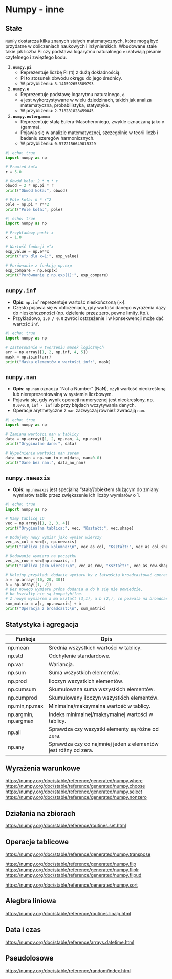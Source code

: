 # Numpy - inne

## Stałe

`NumPy` dostarcza kilka znanych stałych matematycznych, które mogą być przydatne w obliczeniach naukowych i inżynierskich. Wbudowane stałe takie jak liczba Pi czy podstawa logarytmu naturalnego `e` ułatwiają pisanie czytelnego i zwięzłego kodu.


1. **`numpy.pi`**  
   - Reprezentuje liczbę Pi (π) z dużą dokładnością.  
   - Pi to stosunek obwodu okręgu do jego średnicy.  
   - W przybliżeniu: `3.141592653589793`

2. **`numpy.e`**  
   - Reprezentuje podstawę logarytmu naturalnego, `e`.  
   - `e` jest wykorzystywane w wielu dziedzinach, takich jak analiza matematyczna, probabilistyka, statystyka.  
   - W przybliżeniu: `2.718281828459045`

3. **`numpy.eulergamma`**  
   - Reprezentuje stałą Eulera-Mascheroniego, zwykle oznaczaną jako γ (gamma).
   - Pojawia się w analizie matematycznej, szczególnie w teorii liczb i badaniu szeregów harmonicznych.
   - W przybliżeniu: `0.5772156649015329`

```python
#| echo: true
import numpy as np

# Promień koła
r = 5.0

# Obwód koła: 2 * π * r
obwod = 2 * np.pi * r
print("Obwód koła:", obwod)

# Pole koła: π * r^2
pole = np.pi * r**2
print("Pole koła:", pole)
```

```python
#| echo: true
import numpy as np

# Przykładowy punkt x
x = 1.0

# Wartość funkcji e^x
exp_value = np.e**x
print("e^x dla x=1:", exp_value)

# Porównanie z funkcją np.exp
exp_compare = np.exp(x)
print("Porównanie z np.exp(1):", exp_compare)
```

## `numpy.inf`  

- **Opis**: `np.inf` reprezentuje wartość nieskończoną (∞).  
- Często pojawia się w obliczeniach, gdy wartość danego wyrażenia dąży do nieskończoności (np. dzielenie przez zero, pewne limity, itp.).  
- Przykładowo, `1.0 / 0.0` zwróci ostrzeżenie i w konsekwencji może dać wartość `inf`.



```python
#| echo: true
import numpy as np

# Zastosowanie w tworzeniu masek logicznych
arr = np.array([1, 2, np.inf, 4, 5])
mask = np.isinf(arr)
print("Maska elementów o wartości inf:", mask)
```

## `numpy.nan`  

- **Opis**: `np.nan` oznacza "Not a Number" (NaN), czyli wartość nieokreśloną lub niereprezentowalną w systemie liczbowym.  
- Pojawia się, gdy wynik operacji numerycznej jest nieokreślony, np. `0.0/0.0`, `inf - inf` lub przy błędach wczytywania danych.  
- Operacje arytmetyczne z `nan` zazwyczaj również zwracają `nan`.


```python
#| echo: true
import numpy as np

# Zamiana wartości nan w tablicy
data = np.array([1, 2, np.nan, 4, np.nan])
print("Oryginalne dane:", data)

# Wypełnienie wartości nan zerem
data_no_nan = np.nan_to_num(data, nan=0.0)
print("Dane bez nan:", data_no_nan)
```

## `numpy.newaxis`  
- **Opis**: `np.newaxis` jest specjalną "stałą"/obiektem służącym do zmiany wymiarów tablic przez zwiększenie ich liczby wymiarów o 1.  



```python
#| echo: true
import numpy as np

# Mamy tablicę 1D
vec = np.array([1, 2, 3, 4])
print("Oryginalna tablica:", vec, "Kształt:", vec.shape)

# Dodajemy nowy wymiar jako wymiar wierszy
vec_as_col = vec[:, np.newaxis]
print("Tablica jako kolumna:\n", vec_as_col, "Kształt:", vec_as_col.shape)

# Dodawanie wymiaru na początku
vec_as_row = vec[np.newaxis, :]
print("Tablica jako wiersz:\n", vec_as_row, "Kształt:", vec_as_row.shape)

# Kolejny przykład: dodanie wymiaru by z łatwością broadcastować operacje
a = np.array([10, 20, 30])
b = np.array([1, 2])
# Bez nowego wymiaru próba dodania a do b się nie powiedzie, 
# bo kształty nie są kompatybilne.
# Z nowym wymiarem a ma kształt (3,1), a b (2,), co pozwala na broadcast
sum_matrix = a[:, np.newaxis] + b
print("Operacja z broadcast:\n", sum_matrix)
```

## Statystyka i agregacja

| Funkcja              | Opis                                                           |
|----------------------|----------------------------------------------------------------|
| np.mean              | Średnia wszystkich wartości w tablicy.                         |
| np.std               | Odchylenie standardowe.                                        |
| np.var               | Wariancja.                                                     |
| np.sum               | Suma wszystkich elementów.                                     |
| np.prod              | Iloczyn wszystkich elementów.                                  |
| np.cumsum            | Skumulowana suma wszystkich elementów.                         |
| np.cumprod           | Skumulowany iloczyn wszystkich elementów.                      |
| np.min,np.max        | Minimalna/maksymalna wartość w tablicy.                        |
| np.argmin, np.argmax | Indeks minimalnej/maksymalnej wartości w tablicy.              |
| np.all               | Sprawdza czy wszystki elementy są różne od zera.               |
| np.any               | Sprawdza czy co najmniej jeden z elementów jest różny od zera. |
  
## Wyrażenia warunkowe
  
<https://numpy.org/doc/stable/reference/generated/numpy.where>
<https://numpy.org/doc/stable/reference/generated/numpy.choose>
<https://numpy.org/doc/stable/reference/generated/numpy.select>
<https://numpy.org/doc/stable/reference/generated/numpy.nonzero>

## Działania na zbiorach

<https://numpy.org/doc/stable/reference/routines.set.html>

## Operacje tablicowe


<https://numpy.org/doc/stable/reference/generated/numpy.transpose>

<https://numpy.org/doc/stable/reference/generated/numpy.flip>
<https://numpy.org/doc/stable/reference/generated/numpy.fliplr>
<https://numpy.org/doc/stable/reference/generated/numpy.flipud>

<https://numpy.org/doc/stable/reference/generated/numpy.sort>

## Alegbra liniowa

<https://numpy.org/doc/stable/reference/routines.linalg.html>


## Data i czas

<https://numpy.org/doc/stable/reference/arrays.datetime.html>


## Pseudolosowe

<https://numpy.org/doc/stable/reference/random/index.html>
  
  
